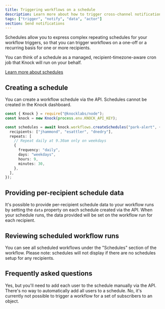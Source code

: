 ```yaml
---
title: Triggering workflows on a schedule
description: Learn more about how to trigger cross-channel notification workflows in Knock on a schedule.
tags: ["trigger", "notify", "data", "actor"]
section: Send notifications
---
```


Schedules allow you to express complex repeating schedules for your workflow triggers, so that you can trigger workflows on a one-off or a recurring basis for one or more recipients.

You can think of a schedule as a managed, recipient-timezone-aware cron job that Knock will run on your behalf.

[Learn more about schedules](/concepts/schedules)

## Creating a schedule

You can create a workflow schedule via the API. Schedules cannot be created in the Knock dashboard.

```typescript title="Creating a schedule for multiple recipients"
const { Knock } = require("@knocklabs/node");
const knock = new Knock(process.env.KNOCK_API_KEY);

const schedules = await knock.workflows.createSchedules("park-alert", {
  recipients: ["jhammond", "esattler", "dnedry"],
  repeats: [
    // Repeat daily at 9.30am only on weekdays
    {
      frequency: "daily",
      days: "weekdays",
      hours: 9,
      minutes: 30,
    },
  ],
});
```

## Providing per-recipient schedule data

It's possible to provide per-recipient schedule data to your workflow runs by setting the `data` property on each schedule created via the API. When your schedule runs, the data provided will be set on the workflow run for each recipient.

## Reviewing scheduled workflow runs

You can see all scheduled workflows under the "Schedules" section of the workflow. Please note: schedules will not display if there are no schedules setup for any recipients.

## Frequently asked questions

<AccordionGroup>
  <Accordion title="Can I setup a workflow to trigger on a schedule for all my users?">
    Yes, but you'll need to add each user to the schedule manually via the API.
    There's no way to automatically add all users to a schedule.
  </Accordion>
  <Accordion title="Can I trigger a workflow for a set of subscribers to an object?">
    No, it's currently not possible to trigger a workflow for a set of
    subscribers to an object.
  </Accordion>
</AccordionGroup>
